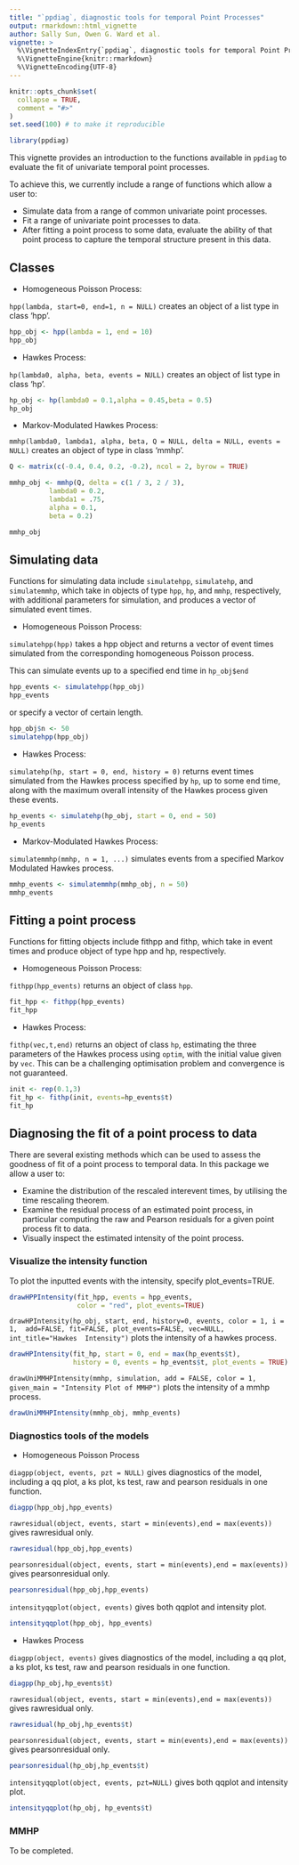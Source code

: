 ```yaml
---
title: "`ppdiag`, diagnostic tools for temporal Point Processes"
output: rmarkdown::html_vignette
author: Sally Sun, Owen G. Ward et al.
vignette: >
  %\VignetteIndexEntry{`ppdiag`, diagnostic tools for temporal Point Processes}
  %\VignetteEngine{knitr::rmarkdown}
  %\VignetteEncoding{UTF-8}
---
```


```r
knitr::opts_chunk$set(
  collapse = TRUE,
  comment = "#>"
)
set.seed(100) # to make it reproducible
```

```r
library(ppdiag)
```

This vignette provides an introduction to the functions 
available in `ppdiag` to evaluate the fit of univariate temporal 
point processes.

To achieve this, we currently include a range of functions which allow
a user to:

- Simulate data from a range of common univariate point processes.
- Fit a range of univariate point processes to data.
- After fitting a point process to some data, evaluate the ability of that 
point process to capture the temporal structure present in this data.

## Classes
- Homogeneous Poisson Process: 

`hpp(lambda, start=0, end=1, n = NULL)` creates an object of
a list type in class 'hpp'. 
```r
hpp_obj <- hpp(lambda = 1, end = 10)
hpp_obj
```

- Hawkes Process: 

`hp(lambda0, alpha, beta, events = NULL)` creates an object of list 
type in class 'hp'.
```r
hp_obj <- hp(lambda0 = 0.1,alpha = 0.45,beta = 0.5)
hp_obj
```

- Markov-Modulated Hawkes Process: 

`mmhp(lambda0, lambda1, alpha, beta, Q = NULL, delta = NULL, events = NULL)` 
creates an object of type in class 'mmhp'. 
```r
Q <- matrix(c(-0.4, 0.4, 0.2, -0.2), ncol = 2, byrow = TRUE)

mmhp_obj <- mmhp(Q, delta = c(1 / 3, 2 / 3), 
          lambda0 = 0.2,
          lambda1 = .75,
          alpha = 0.1,
          beta = 0.2)

mmhp_obj

```

## Simulating data
Functions for simulating data include `simulatehpp`, `simulatehp`,
and `simulatemmhp`, which take in objects of type `hpp`, `hp`, and `mmhp`,
respectively, with additional parameters for simulation, and produces a vector
of simulated event times. 

- Homogeneous Poisson Process: 

`simulatehpp(hpp)` takes a hpp object and returns a vector of event times
simulated from the corresponding homogeneous Poisson process.
<!-- In the hpp object, one can either specify n, 
which is expected number of  -->
<!-- events, or end, which is the expected end time of event times. If both 
are  -->
<!-- provided, then the function will automatically simulate n events 
regardless of -->
<!-- the end time specified.  -->

This can simulate events up to a specified end time in `hp_obj$end`
```r
hpp_events <- simulatehpp(hpp_obj)
hpp_events
```
or specify a vector of certain length.
```r
hpp_obj$n <- 50
simulatehpp(hpp_obj)
```

- Hawkes Process: 

`simulatehp(hp, start = 0, end, history = 0)` returns event times
simulated from the Hawkes process specified by `hp`, up to some end
time, along with the maximum overall intensity of the Hawkes process
given these events.
```r
hp_events <- simulatehp(hp_obj, start = 0, end = 50)
hp_events
```

- Markov-Modulated Hawkes Process: 

`simulatemmhp(mmhp, n = 1, ...)` 
simulates events from a specified Markov Modulated Hawkes process. 
```r
mmhp_events <- simulatemmhp(mmhp_obj, n = 50)
mmhp_events
```



## Fitting a point process
Functions for fitting objects include fithpp and fithp, which take in event times and produce object of type hpp and hp, respectively. 

- Homogeneous Poisson Process: 

`fithpp(hpp_events)` returns an object of class `hpp`.

```r
fit_hpp <- fithpp(hpp_events)
fit_hpp
```

- Hawkes Process: 

`fithp(vec,t,end)` returns an object of class `hp`, estimating the
three parameters of the Hawkes process using `optim`, with the initial
value given by `vec`. This can be a challenging optimisation problem
and convergence is not guaranteed.
```r
init <- rep(0.1,3)
fit_hp <- fithp(init, events=hp_events$t)
fit_hp
```

## Diagnosing the fit of a point process to data

There are several existing methods which can be used to assess the goodness of fit of a point process to temporal data. In this package we allow a user to:

- Examine the distribution of the rescaled interevent times, by utilising the
time rescaling theorem.
- Examine the residual process of an estimated point process, 
in particular computing the raw and Pearson residuals for a given point 
process fit to data.
- Visually inspect the estimated intensity of the point process.

<!-- `drawHPPIntensity(hpp, events = NULL, color = "red",  -->
<!-- plot_events = FALSE, -->
<!-- fit = FALSE, int_title = "Intensity homogeneous Poisson Process")` -->
<!-- plots the intensity of a homogeneous poisson process.  -->

<!-- To plot the simulated events with the intensity, specify plot_events=FALSE.  -->
<!-- ```{r} -->
<!-- drawHPPIntensity(fit_hpp, events = hpp_events, color = "red", -->
<!--                  plot_events = FALSE) -->
<!-- ``` -->


### Visualize the intensity function

To plot the inputted events with the intensity, specify plot_events=TRUE.
```r
drawHPPIntensity(fit_hpp, events = hpp_events,
                 color = "red", plot_events=TRUE)
```


`drawHPIntensity(hp_obj, start, end, history=0, events, color = 1, i = 1, 
add=FALSE, fit=FALSE, plot_events=FALSE, vec=NULL, int_title="Hawkes 
Intensity")`
plots the intensity of a hawkes process.
```r
drawHPIntensity(fit_hp, start = 0, end = max(hp_events$t),
                history = 0, events = hp_events$t, plot_events = TRUE)
```

`drawUniMMHPIntensity(mmhp, simulation, add = FALSE,
color = 1, given_main = "Intensity Plot of MMHP")` plots the intensity of a 
mmhp process. 
```r
drawUniMMHPIntensity(mmhp_obj, mmhp_events)
```



### Diagnostics tools of the models

- Homogeneous Poisson Process

`diagpp(object, events, pzt = NULL)` gives diagnostics of the model,
including a qq plot, a ks plot, ks test, raw
and pearson residuals in one function.

```r
diagpp(hpp_obj,hpp_events)
```

`rawresidual(object, events, start = min(events),end = max(events))` gives rawresidual only. 

```r
rawresidual(hpp_obj,hpp_events)
```

`pearsonresidual(object, events, start = min(events),end = max(events))` gives pearsonresidual only. 

```r
pearsonresidual(hpp_obj,hpp_events)
```

`intensityqqplot(object, events)` gives both qqplot and intensity plot. 

```r
intensityqqplot(hpp_obj, hpp_events)
```

- Hawkes Process

`diagpp(object, events)` gives diagnostics of the model,
including a qq plot, a ks plot, ks test, raw
and pearson residuals in one function.

```r
diagpp(hp_obj,hp_events$t)
```

`rawresidual(object, events, start = min(events),end = max(events))` gives rawresidual only. 

```r
rawresidual(hp_obj,hp_events$t)
```

`pearsonresidual(object, events, start = min(events),end = max(events))` gives pearsonresidual only. 

```r
pearsonresidual(hp_obj,hp_events$t)
```

`intensityqqplot(object, events, pzt=NULL)` gives both qqplot and intensity plot. 

```r
intensityqqplot(hp_obj, hp_events$t)
```


### MMHP
To be completed.
